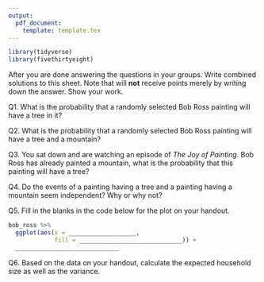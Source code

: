 ```yaml
---
output: 
  pdf_document:
    template: template.tex
---
```


```r
library(tidyverse)
library(fivethirtyeight)
```

\fbox{\begin{minipage}{35em}
Names of Group Members: 
\vspace{2cm}

\end{minipage}}

\section{In Class Activity - Submission}

After you are done answering the questions in your groups. Write combined solutions to this sheet. Note that will __not__ receive points merely by writing down the answer. Show your work.

Q1. What is the probability that a randomly selected Bob Ross painting will have a tree in it?

\fbox{\begin{minipage}{35em}
  \hfill
\vspace{3cm}
\end{minipage}}


Q2. What is the probability that a randomly selected Bob Ross painting will have a tree and a mountain?

\fbox{\begin{minipage}{35em}
  \hfill
\vspace{3cm}
\end{minipage}}

Q3. You sat down and are watching an episode of _The Joy of Painting_. Bob Ross has already painted a mountain, what is the probability that this painting will have a tree?

\fbox{\begin{minipage}{35em}
  \hfill
\vspace{3cm}
\end{minipage}}

\pagebreak


\vspace{3cm}

Q4. Do the events of a painting having a tree and a painting having a mountain seem independent? Why or why not?

\fbox{\begin{minipage}{35em}
  \hfill
\vspace{4cm}
\end{minipage}}

\vspace{2cm}


Q5. Fill in the blanks in the code below for the plot on your handout.

```r
bob_ross %>% 
  ggplot(aes(x = ___________________, 
             fill = _____________________________)) +
  _____________________________
```

\vspace{2cm}

Q6. Based on the data on your handout, calculate the expected household size as well as the variance.

\fbox{\begin{minipage}{35em}
  \hfill
\vspace{6cm}
\end{minipage}}
